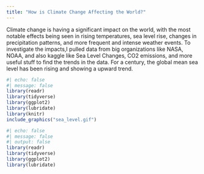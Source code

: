 ```yaml
---
title: "How is Climate Change Affecting the World?"
---
```

Climate change is having a significant impact on the world, with the most notable effects being seen in rising temperatures, sea level rise, changes in precipitation patterns, and more frequent and intense weather events. To investigate the impacts,I pulled data from big organizations like NASA, NOAA, and also kaggle like Sea Level Changes, CO2 emissions, and more useful stuff to find the trends in the data. For a century, the global mean sea level has been rising and showing a upward trend.


```r
#| echo: false
#| message: false
library(readr)
library(tidyverse)
library(ggplot2)
library(lubridate)
library(knitr)
include_graphics("sea_level.gif")

```



```r
#| echo: false
#| message: false
#| output: false
library(readr)
library(tidyverse)
library(ggplot2)
library(lubridate)
```













